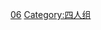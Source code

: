 {{Wikisource|聖經 (和合本)/啟示錄#第六章|《启示录》第6章（和合本）}}
{{Commonscat|Four Horsemen of the Apocalypse|《启示录》第6章中的四骑士}}
{{Catmore}}

[[Category:启示录章节|06]]
[[Category:四人组|Category:四人组]]